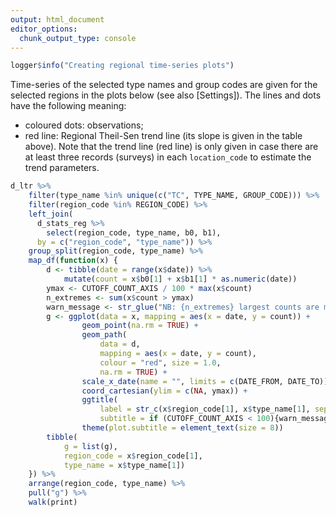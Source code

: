 ---
output: html_document
editor_options: 
  chunk_output_type: console
---

```{r}
logger$info("Creating regional time-series plots")
```

Time-series of the selected type names and group codes are given for the selected regions in the plots below (see also [Settings]). The lines and dots have the following meaning:

- coloured dots: observations;
- red line: Regional Theil-Sen trend line (its slope is given in the table above). Note that the trend line (red line) is only given in case there are at least three records (surveys) in each `location_code` to estimate the trend parameters.


```{r fig.width=5, fig.height=3, out.width=449}
d_ltr %>%
    filter(type_name %in% unique(c("TC", TYPE_NAME, GROUP_CODE))) %>%
    filter(region_code %in% REGION_CODE) %>%
    left_join(
      d_stats_reg %>%
        select(region_code, type_name, b0, b1), 
      by = c("region_code", "type_name")) %>%
    group_split(region_code, type_name) %>%
    map_df(function(x) {
        d <- tibble(date = range(x$date)) %>%
            mutate(count = x$b0[1] + x$b1[1] * as.numeric(date))
        ymax <- CUTOFF_COUNT_AXIS / 100 * max(x$count)
        n_extremes <- sum(x$count > ymax)
        warn_message <- str_glue("NB: {n_extremes} largest counts are missing because only the lower {CUTOFF_COUNT_AXIS}% of the plot is given")
        g <- ggplot(data = x, mapping = aes(x = date, y = count)) +
                geom_point(na.rm = TRUE) +
                geom_path(
                    data = d, 
                    mapping = aes(x = date, y = count),
                    colour = "red", size = 1.0,
                    na.rm = TRUE) +
                scale_x_date(name = "", limits = c(DATE_FROM, DATE_TO)) +
                coord_cartesian(ylim = c(NA, ymax)) +
                ggtitle(
                    label = str_c(x$region_code[1], x$type_name[1], sep = "  "),
                    subtitle = if (CUTOFF_COUNT_AXIS < 100){warn_message} else {waiver()}) +
                theme(plot.subtitle = element_text(size = 8))
        tibble(
            g = list(g),
            region_code = x$region_code[1], 
            type_name = x$type_name[1])
    }) %>%
    arrange(region_code, type_name) %>%
    pull("g") %>%
    walk(print)
```

